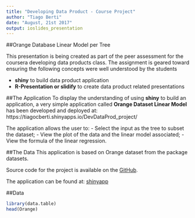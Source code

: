 ```yaml
---
title: "Developing Data Product - Course Project"
author: "Tiago Berti"
date: "August, 21st 2017"
output: ioslides_presentation
---
```


##Orange Database Linear Model per Tree

This presentation is being created as part of the peer assessment for the coursera developing data products class. The assignment is geared toward ensuring the following concepts were well understood by the students

- **shiny** to build data product application
- **R-Presentation or slidify** to create data product related presentations

##The Application
To display the understanding of using **shiny** to build an application, a very simple application called **Orange Dataset Linear Model** has been developed and deployed at: 
https://tiagocberti.shinyapps.io/DevDataProd_project/

The application allows the user to:
- Select the input as the tree to subset the dataset;
- View the plot of the data and the linear model associated;
- View the formula of the linear regression.


##The Data
This application is based on Orange dataset from the package datasets.

Source code for the project is available on the [GitHub](https://github.com/tiagocberti/DevDataProd/tree/master/Week4/ShinyProj).

The application can be found at:
[shinyapp](https://tiagocberti.shinyapps.io/DevDataProd_project)

##Data

```r
library(data.table)
head(Orange)
```